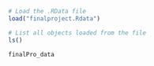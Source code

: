 ```r
# Load the .RData file
load("finalproject.Rdata")

# List all objects loaded from the file
ls()

finalPro_data
```